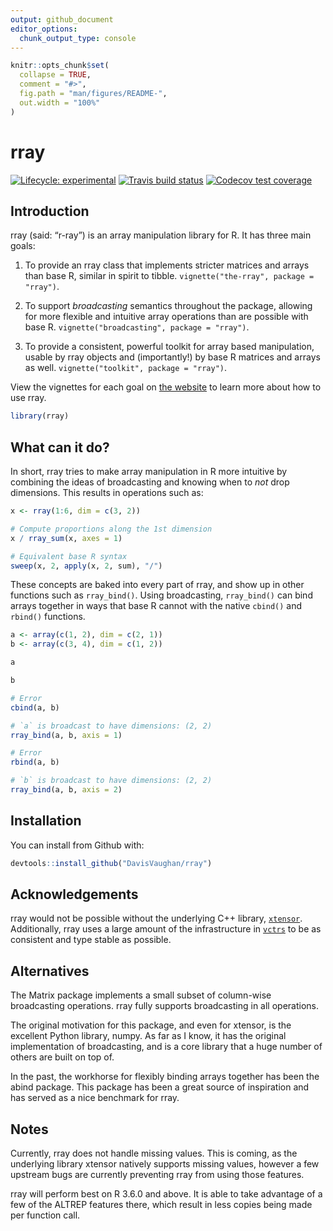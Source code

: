 ```yaml
---
output: github_document
editor_options: 
  chunk_output_type: console
---
```


<!-- README.md is generated from README.Rmd. Please edit that file -->

```r
knitr::opts_chunk$set(
  collapse = TRUE,
  comment = "#>",
  fig.path = "man/figures/README-",
  out.width = "100%"
)
```

# rray

<!-- badges: start -->
[![Lifecycle: experimental](https://img.shields.io/badge/lifecycle-experimental-orange.svg)](https://www.tidyverse.org/lifecycle/#experimental)
[![Travis build status](https://travis-ci.org/DavisVaughan/rray.svg?branch=master)](https://travis-ci.org/DavisVaughan/rray)
[![Codecov test coverage](https://codecov.io/gh/DavisVaughan/rray/branch/master/graph/badge.svg)](https://codecov.io/gh/DavisVaughan/rray?branch=master)
<!-- badges: end -->

## Introduction

rray (said: "r-ray") is an array manipulation library for R. It has three main goals:

1) To provide an rray class that implements stricter matrices and arrays than base R, similar in spirit to tibble. `vignette("the-rray", package = "rray")`.

2) To support _broadcasting_ semantics throughout the package, allowing for more flexible and intuitive array operations than are possible with base R. `vignette("broadcasting", package = "rray")`.

3) To provide a consistent, powerful toolkit for array based manipulation, usable by rray objects and (importantly!) by base R matrices and arrays as well. `vignette("toolkit", package = "rray")`.

View the vignettes for each goal on [the website](https://davisvaughan.github.io/rray/) to learn more about how to use rray.

```r
library(rray)
```

## What can it do?

In short, rray tries to make array manipulation in R more intuitive by combining the ideas of broadcasting and knowing when to _not_ drop dimensions. This results in operations such as:

```r
x <- rray(1:6, dim = c(3, 2))

# Compute proportions along the 1st dimension
x / rray_sum(x, axes = 1)

# Equivalent base R syntax
sweep(x, 2, apply(x, 2, sum), "/")
```

These concepts are baked into every part of rray, and show up in other functions such as `rray_bind()`. Using broadcasting, `rray_bind()` can bind arrays together in ways that base R cannot with the native `cbind()` and `rbind()` functions.

```r
a <- array(c(1, 2), dim = c(2, 1))
b <- array(c(3, 4), dim = c(1, 2))

a

b

# Error
cbind(a, b)

# `a` is broadcast to have dimensions: (2, 2)
rray_bind(a, b, axis = 1)

# Error
rbind(a, b)

# `b` is broadcast to have dimensions: (2, 2)
rray_bind(a, b, axis = 2)
```

## Installation

You can install from Github with:

```r
devtools::install_github("DavisVaughan/rray")
```

## Acknowledgements

rray would not be possible without the underlying C++ library, [`xtensor`](https://github.com/QuantStack/xtensor). Additionally, rray uses a large amount of the infrastructure in [`vctrs`](https://github.com/r-lib/vctrs) to be as consistent and type stable as possible. 

## Alternatives

The Matrix package implements a small subset of column-wise broadcasting 
operations. rray fully supports broadcasting in all operations.

The original motivation for this package, and even for xtensor, is the excellent
Python library, numpy. As far as I know, it has the original implementation of
broadcasting, and is a core library that a huge number of others are built on 
top of.

In the past, the workhorse for flexibly binding arrays together has been the abind package. This package has been a great source of inspiration and has served as a nice benchmark for rray.

## Notes

Currently, rray does not handle missing values. This is coming, as the underlying library xtensor natively supports missing values, however a few upstream bugs are currently preventing rray from using those features.

rray will perform best on R 3.6.0 and above. It is able to take advantage of a few of the ALTREP features there, which result in less copies being made per function call.

